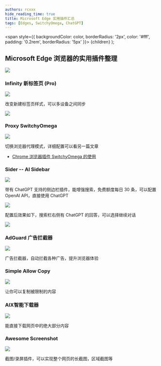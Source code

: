 ```yaml
---
authors: rcxxx
hide_reading_time: true
title: Microsoft Edge 实用插件汇总
tags: [Edges, SwitchyOmega, ChatGPT]
---
```


  <span
    style={{
      backgroundColor: color,
      borderRadius: '2px',
      color: '#fff',
      padding: '0.2rem',
      borderRadius: '5px'
    }}>
    {children}
  </span>
);

## <Highlight color="#25c2a0">Microsoft Edge</Highlight> 浏览器的实用插件整理

![](https://pictures-1304295136.cos.ap-guangzhou.myqcloud.com/blog/edge-addons/addons-installed.png)

<!--truncate-->

### Infinity 新标签页 (Pro)

![](https://pictures-1304295136.cos.ap-guangzhou.myqcloud.com/blog/edge-addons/addons-infinity.png)

改变新建标签页样式，可以多设备之间同步

![](https://pictures-1304295136.cos.ap-guangzhou.myqcloud.com/blog/edge-addons/addons-infinity-new.png)

### Proxy SwitchyOmega

![](https://pictures-1304295136.cos.ap-guangzhou.myqcloud.com/blog/edge-addons/addons-switchyomega.png)

切换浏览器代理模式，详细配置可以看另一篇文章
- [Chrome 浏览器插件 SwitchyOmega 的使用](https://sinnammanyo.cn/blog/2023/02/switchyomage)

### Sider -- AI Sidebar

![](https://pictures-1304295136.cos.ap-guangzhou.myqcloud.com/blog/edge-addons/addons-sider.png)

带有 ChatGPT 支持的侧边栏插件，能增强搜索，免费额度每日 30 条，可以配置 OpenAI API，直接使用 ChatGPT

![](https://pictures-1304295136.cos.ap-guangzhou.myqcloud.com/blog/edge-addons/addons-sider-key.png)

配置后效果如下，搜索栏右侧有 ChatGPT 的回答，可以选择继续对话

![](https://pictures-1304295136.cos.ap-guangzhou.myqcloud.com/blog/edge-addons/addons-sider-result.png)

### AdGuard 广告拦截器

![](https://pictures-1304295136.cos.ap-guangzhou.myqcloud.com/blog/edge-addons/addons-adguard.png)

广告拦截器，自动拦截各种广告，提升浏览器体验

### Simple Allow Copy

![](https://pictures-1304295136.cos.ap-guangzhou.myqcloud.com/blog/edge-addons/addons-copy.png)

让你可以复制被限制的内容

### AIX智能下载器

![](https://pictures-1304295136.cos.ap-guangzhou.myqcloud.com/blog/edge-addons/addons-aix.png)

能直接下载网页中的绝大部分内容

### Awesome Screenshot

![](https://pictures-1304295136.cos.ap-guangzhou.myqcloud.com/blog/edge-addons/addons-screenshot.png)

截图/录屏插件，可以实现整个网页的长截图，区域截图等